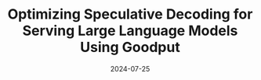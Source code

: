 ---
title: "Optimizing Speculative Decoding for Serving Large Language Models Using Goodput"
date: '2024-07-25'
tags: ['PREPRINT']
draft: false
authors: ["Xiaoxuan Liu", "Cade Daniel", "Lanxiang Hu", "Woosuk Kwon", "Zhuohan Li", "Xiangxi Mo", "Alvin Cheung", "Zhijie Deng", "Ion Stoica", "Hao Zhang"]
canonicalUrl: https://arxiv.org/pdf/2406.14066
---
